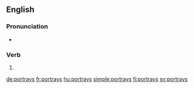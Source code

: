==English==

===Pronunciation===
* {{rhymes|eɪz|lang=en}}

===Verb===
{{head|en|verb form}}

# {{en-third-person singular of|portray}}

[[de:portrays]]
[[fr:portrays]]
[[hu:portrays]]
[[simple:portrays]]
[[fi:portrays]]
[[sv:portrays]]
